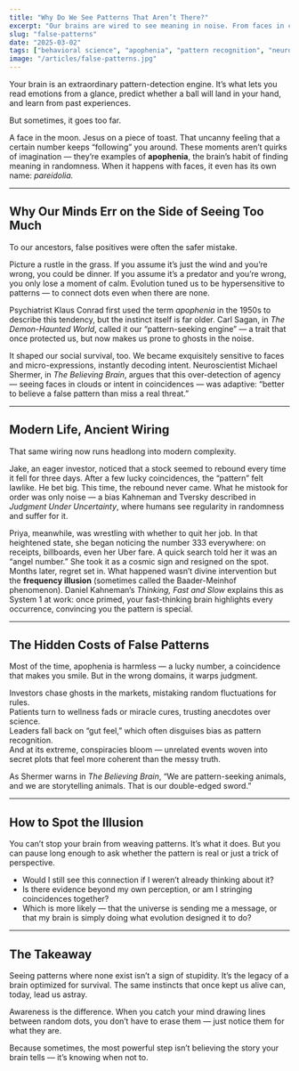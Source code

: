 ```yaml
---
title: "Why Do We See Patterns That Aren’t There?"
excerpt: "Our brains are wired to see meaning in noise. From faces in clouds to lucky numbers that keep reappearing, the same instincts that once kept us alive now trick us into finding patterns that don’t exist."
slug: "false-patterns"
date: "2025-03-02"
tags: ["behavioral science", "apophenia", "pattern recognition", "neurocient labs"]
image: "/articles/false-patterns.jpg"
---
```

Your brain is an extraordinary pattern-detection engine. It’s what lets you read emotions from a glance, predict whether a ball will land in your hand, and learn from past experiences.  

But sometimes, it goes too far.  

A face in the moon. Jesus on a piece of toast. That uncanny feeling that a certain number keeps “following” you around. These moments aren’t quirks of imagination — they’re examples of **apophenia**, the brain’s habit of finding meaning in randomness. When it happens with faces, it even has its own name: *pareidolia.*  

---

## Why Our Minds Err on the Side of Seeing Too Much  

To our ancestors, false positives were often the safer mistake.  

Picture a rustle in the grass. If you assume it’s just the wind and you’re wrong, you could be dinner. If you assume it’s a predator and you’re wrong, you only lose a moment of calm. Evolution tuned us to be hypersensitive to patterns — to connect dots even when there are none.  

Psychiatrist Klaus Conrad first used the term *apophenia* in the 1950s to describe this tendency, but the instinct itself is far older. Carl Sagan, in *The Demon-Haunted World*, called it our “pattern-seeking engine” — a trait that once protected us, but now makes us prone to ghosts in the noise.  

It shaped our social survival, too. We became exquisitely sensitive to faces and micro-expressions, instantly decoding intent. Neuroscientist Michael Shermer, in *The Believing Brain*, argues that this over-detection of agency — seeing faces in clouds or intent in coincidences — was adaptive: “better to believe a false pattern than miss a real threat.”  

---

## Modern Life, Ancient Wiring  

That same wiring now runs headlong into modern complexity.  

Jake, an eager investor, noticed that a stock seemed to rebound every time it fell for three days. After a few lucky coincidences, the “pattern” felt lawlike. He bet big. This time, the rebound never came. What he mistook for order was only noise — a bias Kahneman and Tversky described in *Judgment Under Uncertainty*, where humans see regularity in randomness and suffer for it.  

Priya, meanwhile, was wrestling with whether to quit her job. In that heightened state, she began noticing the number 333 everywhere: on receipts, billboards, even her Uber fare. A quick search told her it was an “angel number.” She took it as a cosmic sign and resigned on the spot. Months later, regret set in. What happened wasn’t divine intervention but the **frequency illusion** (sometimes called the Baader-Meinhof phenomenon). Daniel Kahneman’s *Thinking, Fast and Slow* explains this as System 1 at work: once primed, your fast-thinking brain highlights every occurrence, convincing you the pattern is special.  

---

## The Hidden Costs of False Patterns  

Most of the time, apophenia is harmless — a lucky number, a coincidence that makes you smile. But in the wrong domains, it warps judgment.  

Investors chase ghosts in the markets, mistaking random fluctuations for rules.  
Patients turn to wellness fads or miracle cures, trusting anecdotes over science.  
Leaders fall back on “gut feel,” which often disguises bias as pattern recognition.  
And at its extreme, conspiracies bloom — unrelated events woven into secret plots that feel more coherent than the messy truth.  

As Shermer warns in *The Believing Brain*, “We are pattern-seeking animals, and we are storytelling animals. That is our double-edged sword.”  

---

## How to Spot the Illusion  

You can’t stop your brain from weaving patterns. It’s what it does. But you can pause long enough to ask whether the pattern is real or just a trick of perspective.  

- Would I still see this connection if I weren’t already thinking about it?  
- Is there evidence beyond my own perception, or am I stringing coincidences together?  
- Which is more likely — that the universe is sending me a message, or that my brain is simply doing what evolution designed it to do?  

---

## The Takeaway  

Seeing patterns where none exist isn’t a sign of stupidity. It’s the legacy of a brain optimized for survival. The same instincts that once kept us alive can, today, lead us astray.  

Awareness is the difference. When you catch your mind drawing lines between random dots, you don’t have to erase them — just notice them for what they are.  

Because sometimes, the most powerful step isn’t believing the story your brain tells — it’s knowing when not to.  
